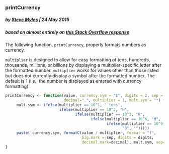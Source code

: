 ### printCurrency
##### by [Steve Myles](http://steve.mylesandmyles.info/) | 24 May 2015
##### based on almost entirely on [this Stack Overflow response](http://stackoverflow.com/a/23833928)
The following function, `printCurrency`, properly formats numbers as currency.

`multiplier` is designed to allow for easy formatting of tens, hundreds, 
thousands, millions, or billions by displaying a multiplier-specific letter 
after the formatted number.  `multiplier` works for values other than those 
listed but does not currently display a symbol after the formatted number.  The 
default is 1 (i.e., the number is displayed as entered with currency 
formatting).

```r
printCurrency <- function(value, currency.sym = "$", digits = 2, sep = ",",
                          decimal=".", multiplier = 1, mult.sym = "") {     
     mult.sym <- ifelse(multiplier == 10^1, " tens",
                        ifelse(multiplier == 10^2, "H",
                               ifelse(multiplier == 10^3, "K",
                                      ifelse(multiplier == 10^6, "M",
                                             ifelse(multiplier == 10^9, 
                                                    "B", "")))))
     paste( currency.sym, formatC(value / multiplier, format = "f", 
                                  big.mark = sep, digits = digits, 
                                  decimal.mark=decimal), mult.sym, sep="")
}
```
